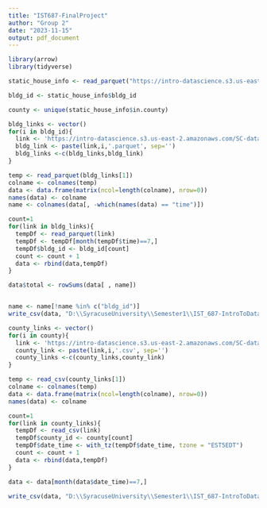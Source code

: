 ---
title: "IST687-FinalProject"
author: "Group 2"
date: "2023-11-15"
output: pdf_document
---

```{r}
library(arrow)
library(tidyverse)
```


```{r}
static_house_info <- read_parquet("https://intro-datascience.s3.us-east-2.amazonaws.com/SC-data/static_house_info.parquet")
```

```{r}
bldg_id <- static_house_info$bldg_id
```

```{r}
county <- unique(static_house_info$in.county)
```

```{r}
bldg_links <- vector()
for(i in bldg_id){
  link <- 'https://intro-datascience.s3.us-east-2.amazonaws.com/SC-data/2023-houseData/'
  bldg_link <- paste(link,i,'.parquet', sep='')
  bldg_links <-c(bldg_links,bldg_link)
}
```

```{r}
temp <- read_parquet(bldg_links[1])
colname <- colnames(temp)
data <- data.frame(matrix(ncol=length(colname), nrow=0))
names(data) <- colname
name <- colnames(data[, -which(names(data) == "time")])
```

```{r}
count=1 
for(link in bldg_links){
  tempDf <- read_parquet(link)
  tempDf <- tempDf[month(tempDf$time)==7,]
  tempDf$bldg_id <- bldg_id[count]
  count <- count + 1
  data <- rbind(data,tempDf)
}
```

```{r}
data$total <- rowSums(data[ , name])


name <- name[!name %in% c("bldg_id")]
write_csv(data, "D:\\SyracuseUniversity\\Semester1\\IST_687-IntroToDataScience\\IST687-FinalProject\\energyData.csv")
```

```{r}
county_links <- vector()
for(i in county){
  link <- 'https://intro-datascience.s3.us-east-2.amazonaws.com/SC-data/weather/2023-weather-data/'
  county_link <- paste(link,i,'.csv', sep='')
  county_links <-c(county_links,county_link)
}
```

```{r}
temp <- read_csv(county_links[1])
colname <- colnames(temp)
data <- data.frame(matrix(ncol=length(colname), nrow=0))
names(data) <- colname
```

```{r}
count=1 
for(link in county_links){
  tempDf <- read_csv(link)
  tempDf$county_id <- county[count]
  tempDf$date_time <- with_tz(tempDf$date_time, tzone = "EST5EDT")
  count <- count + 1
  data <- rbind(data,tempDf)
}
```
```{r}
data <- data[month(data$date_time)==7,]
```

```{r}
write_csv(data, "D:\\SyracuseUniversity\\Semester1\\IST_687-IntroToDataScience\\IST687-FinalProject\\weatherData.csv")
```

